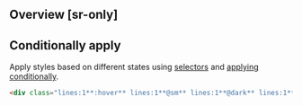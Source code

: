 ## Overview [sr-only]
<Overview/>

## Conditionally apply
Apply styles based on different states using [selectors](/guide/state-selectors) and [applying conditionally](/guide/applying-conditionally).
```html
<div class="lines:1**:hover** lines:1**@sm** lines:1**@dark** lines:1**@print**">…</div>
```


